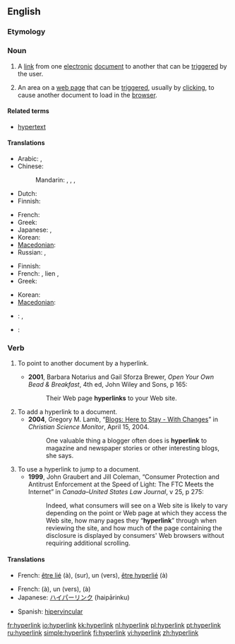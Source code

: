 {{wikipedia}}
==English==

===Etymology===
{{prefix|hyper|link}}

===Noun===
{{en-noun}}

# A [[link]] from one [[electronic]] [[document]] to another that can be [[trigger]]ed by the user.
# {{Internet}} An area on a [[web page]] that can be [[trigger]]ed, usually by [[click]]ing, to cause another document to load in the [[browser]].

====Related terms====
* [[hypertext]]

====Translations====
{{trans-top|link from one electronic document to another}}
* Arabic: {{t|ar|ارتباط تشعبي|m|tr=irtibaaT tasha33ubiy|sc=Arab}},  {{t|ar|هايبرلينك|m|tr=haybarliink|sc=Arab}}
* Chinese:
*: Mandarin: {{t|zh|超鏈接|sc=Hani}},  {{t|zh|超链接|tr=chāoliànjiē|sc=Hani}},  {{t|zh|超聯結|sc=Hani}},  {{t|zh|超联结|tr=chāoliánjié|sc=Hani}}
* Dutch: {{t|nl|hyperlink|m}}
* Finnish: {{t+|fi|hyperlinkki}}
{{trans-mid}}
* French: {{t|fr|hyperlien|m}}
* Greek: {{t|el|υπερσύνδεση|f|tr=ipersínδesi|sc=Grek}}
* Japanese: {{t|ja|超連結子|tr=きょうれんけつし, kyōrenketsushi|sc=Jpan}},  {{t|ja|ハイパーリンク|tr=haipārinku|sc=Jpan}}
* Korean: {{t|ko|하이퍼링크|tr=haipeoringkeu|sc=Kore}}
* [[Macedonian]]: {{t|mk|хиперврска|f|tr=hiperv'rska|sc=Cyrl|xs=Macedonian}}
* Russian: {{t|ru|гиперссылка|f|tr=giperssýlka|sc=Cyrl}},  {{t|ru|гиперлинк|m|tr=giperlínk|sc=Cyrl}}
{{trans-bottom}}

{{trans-top|area on a web page}}
* Finnish: {{t+|fi|hyperlinkki}}
* French: {{t+|fr|lien|m}}, lien {{t+|fr|hypertexte}},  {{t|fr|hyperlien|m}}
* Greek: {{t|el|υπερσύνδεση|f|tr=ipersínδesi|sc=Grek}}
{{trans-mid}}
* Korean: {{t|ko|하이퍼링크|tr=haipeoringkeu|sc=Kore}}
* [[Macedonian]]: {{t|mk|хиперврска|f|tr=hiperv'rska|sc=Cyrl|xs=Macedonian}}
{{trans-bottom}}

{{checktrans-top}}
* {{ttbc|German}}: {{t+|de|Hypertext-Link|m}}, {{t-|de|Hyperlink|m}}
{{trans-mid}}
* {{ttbc|Spanish}}: {{t-|es|hipervínculo|m}}
{{trans-bottom}}

===Verb===
{{en-verb}}

# {{context|of a hypertext document}} To point to another document by a hyperlink.
#* '''2001''', Barbara Notarius and Gail Sforza Brewer, ''Open Your Own Bead & Breakfast'', 4th ed, John Wiley and Sons, p 165:
#*: Their Web page '''hyperlinks''' to your Web site.
# To add a hyperlink to a document.
#* '''2004''', Gregory M. Lamb, “[http://www.csmonitor.com/2004/0415/p14s02-stin.html Blogs: Here to Stay - With Changes]” in ''Christian Science Monitor'', April 15, 2004.
#*: One valuable thing a blogger often does is '''hyperlink''' to magazine and newspaper stories or other interesting blogs, she says.
# To use a hyperlink to jump to a document.
#* '''1999''', John Graubert and Jill Coleman, “Consumer Protection and Antitrust Enforcement at the Speed of Light: The FTC Meets the Internet” in ''Canada–United States Law Journal'', v 25, p 275:
#*: Indeed, what consumers will see on a Web site is likely to vary depending on the point or Web page at which they access the Web site, how many pages they “'''hyperlink'''” through when reviewing the site, and how much of the page containing the disclosure is displayed by consumers' Web browsers without requiring additional scrolling.

====Translations====
{{trans-top|to point to another document by a hyperlink}}
* French: [[lier#French|être lié]] (à), {{t+|fr|pointer}} (sur), {{t+|fr|contenir}} un {{t+|fr|lien|m}} (vers), [[hyperlier#French|être hyperlié]] (à)
{{trans-mid}}
{{trans-bottom}}

{{trans-top|to add a hyperlink to a document}}
* French: {{t+|fr|lier}} (à), {{t+|fr|ajouter}} un {{t+|fr|lien|m}} (vers), {{t+|fr|hyperlier}} (à)
* Japanese: [[ハイパーリンク]] (haipārinku)
{{trans-mid}}
* Spanish: [[hipervincular]]
{{trans-bottom}}

{{trans-top|to use a hyperlink to jump to a document}}
{{trans-mid}}
{{trans-bottom}}

[[fr:hyperlink]]
[[io:hyperlink]]
[[kk:hyperlink]]
[[nl:hyperlink]]
[[pl:hyperlink]]
[[pt:hyperlink]]
[[ru:hyperlink]]
[[simple:hyperlink]]
[[fi:hyperlink]]
[[vi:hyperlink]]
[[zh:hyperlink]]